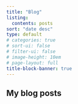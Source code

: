 ---
title: "Blog"
listing:
  contents: posts
sort: "date desc"
type: default
# categories: true
# sort-ui: false
# filter-ui: false
# image-height: 10em
# page-layout: full
title-block-banner: true
---

## My blog posts
